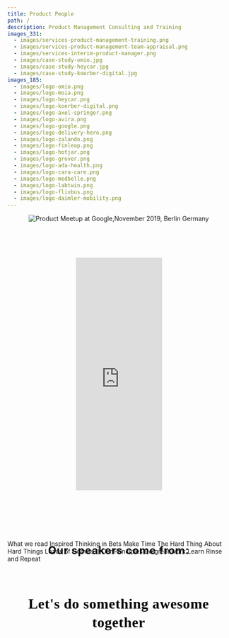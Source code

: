 ```yaml
---
title: Product People
path: /
description: Product Management Consulting and Training
images_331:
  - images/services-product-management-training.png
  - images/services-product-management-team-appraisal.png
  - images/services-interim-product-manager.png
  - images/case-study-omio.jpg
  - images/case-study-heycar.jpg
  - images/case-study-koerber-digital.jpg
images_185:
  - images/logo-omio.png
  - images/logo-moia.png
  - images/logo-heycar.png
  - images/logo-koerber-digital.png
  - images/logo-axel-springer.png
  - images/logo-avira.png
  - images/logo-google.png
  - images/logo-delivery-hero.png
  - images/logo-zalando.png
  - images/logo-finleap.png
  - images/logo-hotjar.png
  - images/logo-grover.png
  - images/logo-ada-health.png
  - images/logo-cara-care.png
  - images/logo-medbelle.png
  - images/logo-labtwin.png
  - images/logo-flixbus.png
  - images/logo-daimler-mobility.png
---
```


<TopSection
  titleText="Discover and Deliver Great Products. Faster"
  buttonText="Schedule a call"
/>
<Grid container justify="center" id="clients">
  <Grid item xs={12} md={8}>
    <GridContainer>
      <GridItemImage
        imageURL="images/logo-omio.png"
        altText="Omio GoEuro logo"
      />
      <GridItemImage imageURL="images/logo-heycar.png" altText="heycar logo" />
      <GridItemImage imageURL="images/logo-moia.png" altText="MOIA logo" />
      <GridItemImage
        imageURL="images/logo-koerber-digital.png"
        altText="Koerber Digital logo"
      />
      <GridItemImage
        imageURL="images/logo-axel-springer.png"
        altText="Axel Springer logo"
      />
      <GridItemImage
        imageURL="images/logo-avira.png"
        altText="Avira Antivirus logo"
      />
    </GridContainer>
  </Grid>
</Grid>
<Grid container justify="center">
  <Grid item xs={12} md={8}>
    <TextSectionSmallTitle
      title="SERVICES"
      text="We upgrade product teams through coaching, consulting, working hand-on and acting as a sparring partner for management. We work directly and personally with you and your team to achieve current and future success."
    />
  </Grid>
</Grid>
<Grid container justify="center">
  <Grid item xs={12} lg={4}>
    <ServicesCard
      overlappingBoxText="1-2 days"
      imageURL="images/services-product-management-training.png"
      title="Product Management Training"
      subtitle="Discovery, Delivery, Metrics"
    />
  </Grid>
  <Grid item xs={12} lg={4}>
    <ServicesCard
      overlappingBoxText="10-15 days"
      imageURL="images/services-product-management-team-appraisal.png"
      title="Product Team Appraisal"
      subtitle="People, Product, Processes"
    />
  </Grid>
  <Grid item xs={12} lg={4}>
    <ServicesCard
      overlappingBoxText="3-5 months"
      imageURL="images/services-interim-product-manager.png"
      title="Interim Product Management"
      subtitle="Embedded in the team"
    />
  </Grid>
</Grid>
<ButtonBig text="Schedule a call" link="https://calendly.com/mirelamus" />
<Grid container justify="center">
  <Grid item xs={12} md={8}>
    <TextSectionSmallTitle
      title="CASE STUDIES"
      text="We would say more but we’ve signed an NDA. We’re happy to provide references or more general details about our work."
    />
  </Grid>
</Grid>
<Grid container spacing={40} justify="center">
  <Grid item xs={12} lg={4}>
    <CaseStudyCard
      imgHeight={358}
      subtitle="Case Study Omio"
      imgURL="images/case-study-omio.jpg"
      title="omio"
    />
  </Grid>
  <Grid item xs={12} lg={4}>
    <CaseStudyCard
      imgHeight={358}
      subtitle="Case Study HeyCar"
      imgURL="images/case-study-heycar.jpg"
      title="HeyCar"
    />
  </Grid>
  <Grid item xs={12} lg={4}>
    <CaseStudyCard
      imgHeight={358}
      imgURL="images/case-study-koerber-digital.jpg"
      title="Körber Digital"
      subtitle="MVP Scoping and Rollout"
    />
  </Grid>
</Grid>
<Grid container justify="center">
  <Grid item xs={12} md={8}>
    <TextSectionSmallTitle
      title="MEETUPS AND EVENTS"
      text="Meet our active community of 2400+ Product People with speakers from Google, Delivery Hero, Zalando, Omio, Ada Health, Grover, Finleap and more."
    />
  </Grid>
</Grid>
<img
  src="/images/product-meetup-at-google-2019.jpg"
  style="max-width: 100%; position: relative; left: 50%; transform: translateX(-50%)"
  alt="Product Meetup at Google,November 2019, Berlin Germany"
/>
<div style="width:195px; text-align:center; margin: 80px auto;">
  <iframe
    title="Upcoming Product People Events"
    rel="dns-prefetch"
    src="https://www.eventbrite.com/calendar-widget?eid=91206714739"
    frameborder="0"
    height="525"
    width="195"
    marginheight="0"
    marginwidth="0"
    scrolling="no"
    allowtransparency="true"
  ></iframe>
</div>
<ButtonBig
  text="Join our community"
  link="https://www.meetup.com/productmanagementpeople/"
/>
<h2
  style="
    font-style: normal;
    font-weight: bold;
    font-size: 24px;
    line-height: 32px;
    text-align: center;
    letter-spacing: 1px;
    color: black;
    margin-top: 120px;
    margin-bottom: -40px;
  "
>
  Our speakers come from:
</h2>
<Grid container justify="center">
  <Grid item xs={12} md={8}>
    <GridContainer>
      <GridItemImage imageURL="images/logo-google.png" altText="Google logo" />
      <GridItemImage
        imageURL="images/logo-delivery-hero.png"
        altText="Delivery Hero logo"
      />
      <GridItemImage
        imageURL="images/logo-zalando.png"
        altText="Zalando logo"
      />
      <GridItemImage
        imageURL="images/logo-finleap.png"
        altText="Finleap logo"
      />
      <GridItemImage imageURL="images/logo-hotjar.png" altText="Hotjar logo" />
      <GridItemImage imageURL="images/logo-grover.png" altText="Grover logo" />
      <GridItemImage
        imageURL="images/logo-ada-health.png"
        altText="Ada Health logo"
      />
      <GridItemImage
        imageURL="images/logo-cara-care.png"
        altText="Cara Care logo"
      />
      <GridItemImage
        imageURL="images/logo-medbelle.png"
        altText="Medbelle logo"
      />
      <GridItemImage
        imageURL="images/logo-labtwin.png"
        altText="Labtwin logo"
      />
      <GridItemImage
        imageURL="images/logo-flixbus.png"
        altText="Flixbus logo"
      />
      <GridItemImage
        imageURL="images/logo-daimler-mobility.png"
        altText="Daimler Mobility logo"
      />
    </GridContainer>
  </Grid>
</Grid>
<ButtonBig text="Speak or host" link="https://airtable.com/shrq6BJyVVRky4Po8" />
<Grid container justify="center">
  <Grid item xs={12} md={8}>
    <TextSectionSmallTitle
      title="CULTURE"
      text="We’re a small team of smart people on a mission to help the world build better products."
    />
  </Grid>
</Grid>
<Grid container spacing={40} justify="center">
  <Grid item xs={12} md={4}>
    <CultureCard imageURL="/images/icon-book.png" altText="Culture icon">
      <CultureCardTitle>What we read</CultureCardTitle>
      <CultureCardList>
        <CultureCardListItem>Inspired</CultureCardListItem>
        <CultureCardListItem>Thinking in Bets</CultureCardListItem>
        <CultureCardListItem>Make Time</CultureCardListItem>
        <CultureCardListItem>
          The Hard Thing About
          <br /> Hard Things
        </CultureCardListItem>
        <CultureCardListItem>Loads of Comics :)</CultureCardListItem>
      </CultureCardList>
    </CultureCard>
  </Grid>
  <Grid item xs={12} md={4}>
    <CultureCard
      imageURL="/images/icon-principles.png"
      altText="Principles icon"
    >
      <CultureCardTitle>Our Principles</CultureCardTitle>
      <CultureCardList>
        <CultureCardListItem>Do great work</CultureCardListItem>
        <CultureCardListItem>Learn</CultureCardListItem>
        <CultureCardListItem>Rinse and Repeat</CultureCardListItem>
      </CultureCardList>
    </CultureCard>
  </Grid>
</Grid>
<h2
  style="
font-family: Red Hat Display;
font-weight: 700;
font-size: 32px;
line-height: 42px;
text-align: center;
letter-spacing: 0.8px;
color: #000000;
margin-top: 72px;
"
>
  Let's do something awesome together
</h2>
<ButtonBig
  text="See open positions"
  link="https://angel.co/company/productpeople/jobs"
/>
